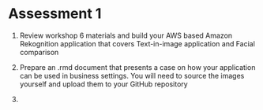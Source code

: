 # Assessment 1

1. Review workshop 6 materials and build your AWS based Amazon Rekognition application that covers Text-in-image application and Facial comparison

2. Prepare an .rmd document that presents a case on how your application can be used in business settings. You will need to source the images yourself and upload them to your GitHub repository
3.
